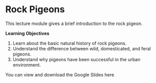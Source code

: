 # Rock Pigeons

This lecture module gives a brief introduction to the rock pigeon.

**Learning Objectives**

1. Learn about the basic natural history of rock pigeons.
1. Understand the difference between wild, domesticated, and feral pigeons.
1. Understand why pigeons have been successful in the urban environment.



You can view and download the Google Slides here